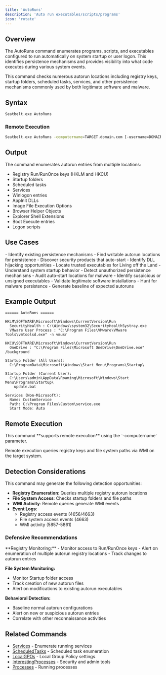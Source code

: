 ```yaml
---
title: 'AutoRuns'
description: 'Auto run executables/scripts/programs'
icon: 'rotate'
---
```


## Overview

The AutoRuns command enumerates programs, scripts, and executables configured to run automatically on system startup or user logon. This identifies persistence mechanisms and provides visibility into what code executes during various system events.

This command checks numerous autorun locations including registry keys, startup folders, scheduled tasks, services, and other persistence mechanisms commonly used by both legitimate software and malware.

## Syntax

```bash
Seatbelt.exe AutoRuns
```

### Remote Execution
```bash
Seatbelt.exe AutoRuns -computername=TARGET.domain.com [-username=DOMAIN\user -password=pass]
```

## Output

The command enumerates autorun entries from multiple locations:

- Registry Run/RunOnce keys (HKLM and HKCU)
- Startup folders
- Scheduled tasks
- Services
- Winlogon entries
- AppInit DLLs
- Image File Execution Options
- Browser Helper Objects
- Explorer Shell Extensions
- Boot Execute entries
- Logon scripts

## Use Cases

<Tabs>
  <Tab title="Red Team">
    - Identify existing persistence mechanisms
    - Find writable autorun locations for persistence
    - Discover security products that auto-start
    - Identify DLL hijacking opportunities
    - Locate trusted executables for Living off the Land
    - Understand system startup behavior
  </Tab>
  <Tab title="Blue Team">
    - Detect unauthorized persistence mechanisms
    - Audit auto-start locations for malware
    - Identify suspicious or unsigned executables
    - Validate legitimate software installations
    - Hunt for malware persistence
    - Generate baseline of expected autoruns
  </Tab>
</Tabs>

## Example Output

```
====== AutoRuns ======

HKLM\SOFTWARE\Microsoft\Windows\CurrentVersion\Run
  SecurityHealth : C:\Windows\system32\SecurityHealthSystray.exe
  VMware User Process : "C:\Program Files\VMware\VMware Tools\vmtoolsd.exe" -n vmusr

HKCU\SOFTWARE\Microsoft\Windows\CurrentVersion\Run
  OneDrive : "C:\Program Files\Microsoft OneDrive\OneDrive.exe" /background

Startup Folder (All Users):
  C:\ProgramData\Microsoft\Windows\Start Menu\Programs\Startup\

Startup Folder (Current User):
  C:\Users\admin\AppData\Roaming\Microsoft\Windows\Start Menu\Programs\Startup\
    update.bat

Services (Non-Microsoft):
  Name: CustomService
  Path: C:\Program Files\Custom\service.exe
  Start Mode: Auto
```

## Remote Execution

<Check>
This command **supports remote execution** using the `-computername` parameter.
</Check>

Remote execution queries registry keys and file system paths via WMI on the target system.

## Detection Considerations

<Warning>
This command may generate the following detection opportunities:
</Warning>

- **Registry Enumeration**: Queries multiple registry autorun locations
- **File System Access**: Checks startup folders and file paths
- **WMI Activity**: Remote queries generate WMI events
- **Event Logs**:
  - Registry access events (4656/4663)
  - File system access events (4663)
  - WMI activity (5857-5861)

### Defensive Recommendations

<Accordion title="Monitoring Strategies">
**Registry Monitoring:**
- Monitor access to Run/RunOnce keys
- Alert on enumeration of multiple autorun registry locations
- Track changes to autorun entries

**File System Monitoring:**
- Monitor Startup folder access
- Track creation of new autorun files
- Alert on modifications to existing autorun executables

**Behavioral Detection:**
- Baseline normal autorun configurations
- Alert on new or suspicious autorun entries
- Correlate with other reconnaissance activities
</Accordion>

## Related Commands

- [Services](/commands/services) - Enumerate running services
- [ScheduledTasks](/commands/scheduledtasks) - Scheduled task enumeration
- [LocalGPOs](/commands/localgpos) - Local Group Policy settings
- [InterestingProcesses](/commands/interestingprocesses) - Security and admin tools
- [Processes](/commands/processes) - Running processes
